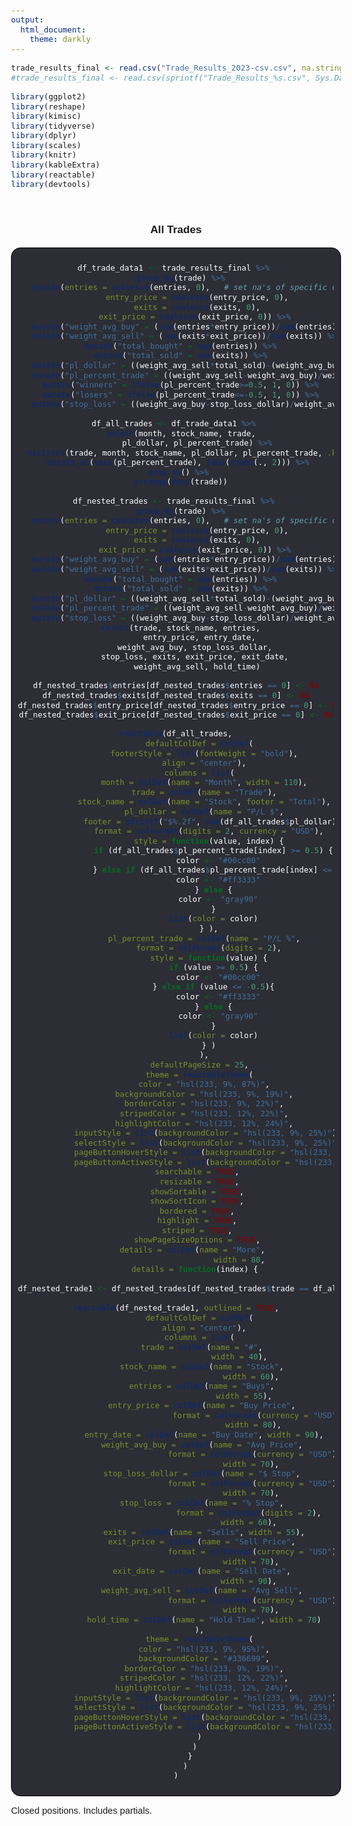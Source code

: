 ---
output: 
  html_document:
    theme: darkly
---
<style type="text/css">
body{
  font-size: 11pt;
  font-family: Arial
}
.box {
  height: auto;
  width: auto;
  background-color: hsl(233, 9%, 19%);
  color: #fff;
  padding: 10px;
  border: solid 1px black;
  border-radius: 15px;
}
</style>

```{r, include=FALSE}
trade_results_final <- read.csv("Trade_Results_2023-csv.csv", na.strings = c("", "NA"))
#trade_results_final <- read.csv(sprintf("Trade_Results_%s.csv", Sys.Date()))
```

```{r, include = FALSE}
library(ggplot2)
library(reshape)
library(kimisc)
library(tidyverse)
library(dplyr)
library(scales)
library(knitr)
library(kableExtra)
library(reactable)
library(devtools)
```
<br>
<center>
### All Trades
</center>

<div class="box">

<center>
```{r All_trades_data, warning=FALSE, include=FALSE}
df_trade_data1 <- trade_results_final %>% 
   group_by(trade) %>% 
   mutate(entries = coalesce(entries, 0),   # set na's of specific columns to 0 using coalesce
         entry_price = coalesce(entry_price, 0),
         exits = coalesce(exits, 0),
         exit_price = coalesce(exit_price, 0)) %>% 
   mutate("weight_avg_buy" = (sum(entries*entry_price))/sum(entries)) %>% 
   mutate("weight_avg_sell" = (sum(exits*exit_price))/sum(exits)) %>% 
   mutate("total_bought" = sum(entries)) %>% 
   mutate("total_sold" = sum(exits)) %>% 
   mutate("pl_dollar" = ((weight_avg_sell*total_sold)-(weight_avg_buy*total_sold))) %>% 
   mutate("pl_percent_trade" = ((weight_avg_sell-weight_avg_buy)/weight_avg_buy)*100) %>% 
   mutate("winners" = ifelse(pl_percent_trade>=0.5, 1, 0)) %>% 
   mutate("losers" = ifelse(pl_percent_trade<=-0.5, 1, 0)) %>% 
   mutate("stop_loss" = ((weight_avg_buy-stop_loss_dollar)/weight_avg_buy)*100)

df_all_trades <- df_trade_data1 %>% 
  select(month, stock_name, trade,
         pl_dollar, pl_percent_trade) %>%
  distinct(trade, month, stock_name, pl_dollar, pl_percent_trade, .keep_all = FALSE) %>% 
  mutate_at(vars(pl_percent_trade), funs(round(., 2))) %>% 
  drop_na() %>% 
  arrange(desc(trade))

df_nested_trades <- trade_results_final %>% 
   group_by(trade) %>% 
   mutate(entries = coalesce(entries, 0),   # set na's of specific columns to 0 using coalesce
         entry_price = coalesce(entry_price, 0),
         exits = coalesce(exits, 0),
         exit_price = coalesce(exit_price, 0)) %>% 
   mutate("weight_avg_buy" = (sum(entries*entry_price))/sum(entries)) %>% 
   mutate("weight_avg_sell" = (sum(exits*exit_price))/sum(exits)) %>% 
   mutate("total_bought" = sum(entries)) %>% 
   mutate("total_sold" = sum(exits)) %>% 
   mutate("pl_dollar" = ((weight_avg_sell*total_sold)-(weight_avg_buy*total_sold))) %>% 
   mutate("pl_percent_trade" = ((weight_avg_sell-weight_avg_buy)/weight_avg_buy)*100) %>%
   mutate("stop_loss" = ((weight_avg_buy-stop_loss_dollar)/weight_avg_buy)*100) %>% 
   select(trade, stock_name, entries, 
          entry_price, entry_date,
         weight_avg_buy, stop_loss_dollar, 
         stop_loss, exits, exit_price, exit_date, 
         weight_avg_sell, hold_time)

df_nested_trades$entries[df_nested_trades$entries == 0] <- NA
df_nested_trades$exits[df_nested_trades$exits == 0] <- NA
df_nested_trades$entry_price[df_nested_trades$entry_price == 0] <- NA
df_nested_trades$exit_price[df_nested_trades$exit_price == 0] <- NA


```

```{r All_closed_trades_table, echo=FALSE, warning=FALSE}
reactable(df_all_trades,
          defaultColDef = colDef(
            footerStyle = list(fontWeight = "bold"),
            align = "center"),
          columns = list(
            month = colDef(name = "Month", width = 110),
            trade = colDef(name = "Trade"),
            stock_name = colDef(name = "Stock", footer = "Total"),
            pl_dollar = colDef(name = "P/L $",
              footer = sprintf("$%.2f", sum(df_all_trades$pl_dollar)),
              format = colFormat(digits = 2, currency = "USD"),
              style = function(value, index) {
                if (df_all_trades$pl_percent_trade[index] >= 0.5) {
                  color <- "#00cc00"
                } else if (df_all_trades$pl_percent_trade[index] <= -0.5){
                  color <- "#ff3333"
                } else {
                  color <- "gray90"
                }
                list(color = color)
              } ),
            pl_percent_trade = colDef(name = "P/L %",
              format = colFormat(digits = 2),
              style = function(value) {
                if (value >= 0.5) {
                  color <- "#00cc00"
                } else if (value <= -0.5){
                  color <- "#ff3333"
                } else {
                  color <- "gray90"
                }
                list(color = color)
              } )
            ),
          defaultPageSize = 25,
          theme = reactableTheme(
            color = "hsl(233, 9%, 87%)",
            backgroundColor = "hsl(233, 9%, 19%)",
            borderColor = "hsl(233, 9%, 22%)",
            stripedColor = "hsl(233, 12%, 22%)",
            highlightColor = "hsl(233, 12%, 24%)",
            inputStyle = list(backgroundColor = "hsl(233, 9%, 25%)"),
            selectStyle = list(backgroundColor = "hsl(233, 9%, 25%)"),
            pageButtonHoverStyle = list(backgroundColor = "hsl(233, 9%, 25%)"),
            pageButtonActiveStyle = list(backgroundColor = "hsl(233, 9%, 28%)")),
          searchable = TRUE, 
          resizable = TRUE,
          showSortable = TRUE, 
          showSortIcon = TRUE, 
          bordered = TRUE, 
          highlight = TRUE, 
          striped = TRUE, 
          showPageSizeOptions = TRUE, 
        details = colDef(name = "More", 
                           width = 80,
        details = function(index) {
          
df_nested_trade1 <- df_nested_trades[df_nested_trades$trade == df_all_trades$trade[index], ]
            
reactable(df_nested_trade1, outlined = TRUE,
          defaultColDef = colDef(
            align = "center"),
          columns = list(
            trade = colDef(name = "#", 
                           width = 40),
            stock_name = colDef(name = "Stock", 
                                width = 60),
            entries = colDef(name = "Buys", 
                             width = 55),
            entry_price = colDef(name = "Buy Price", 
                                 format = colFormat(currency = "USD"), 
                                 width = 80),
            entry_date = colDef(name = "Buy Date", width = 90),
            weight_avg_buy = colDef(name = "Avg Price", 
                                format = colFormat(currency = "USD"), 
                                width = 70),
            stop_loss_dollar = colDef(name = "$ Stop", 
                                format = colFormat(currency = "USD"),
                                width = 70),
            stop_loss = colDef(name = "% Stop", 
                               format = colFormat(digits = 2),
                               width = 60),
            exits = colDef(name = "Sells", width = 55),
            exit_price = colDef(name = "Sell Price", 
                                format = colFormat(currency = "USD"), 
                                width = 70),
            exit_date = colDef(name = "Sell Date", 
                               width = 90),
            weight_avg_sell = colDef(name = "Avg Sell", 
                                format = colFormat(currency = "USD"), 
                                width = 70),
            hold_time = colDef(name = "Hold Time", width = 70)
          ),
          theme = reactableTheme(
            color = "hsl(233, 9%, 95%)",
            backgroundColor = "#336699",
            borderColor = "hsl(233, 9%, 19%)",
            stripedColor = "hsl(233, 12%, 22%)",
            highlightColor = "hsl(233, 12%, 24%)",
            inputStyle = list(backgroundColor = "hsl(233, 9%, 25%)"),
            selectStyle = list(backgroundColor = "hsl(233, 9%, 25%)"),
            pageButtonHoverStyle = list(backgroundColor = "hsl(233, 9%, 25%)"),
            pageButtonActiveStyle = list(backgroundColor = "hsl(233, 9%, 28%)")
          )
        )
      }
    )
)
```
</center>

</div>

Closed positions. Includes partials.
